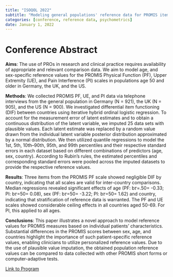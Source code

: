 ```yaml
---
title: "ISOQOL 2022"
subtitle: "Modeling general populations' reference data for PROMIS item banks (Physical Functioning, Upper Extremities, and Pain interference) in multiple countries using quantile regression."
categories: [conference, reference data, psychometrics]
date: January 1, 2022
---
```


# Conference Abstract

**Aims**: The use of PROs in research and clinical practice requires availability of appropriate and relevant comparison data. We aim to model age, and sex-specific reference values for the PROMIS Physical Function (PF), Upper Extremity (UE), and Pain Interference (PI) scales in populations age 50 and older in Germany, the UK, and the US.

**Methods**: We collected PROMIS PF, UE, and PI data via telephone interviews from the general population in Germany (N = 921), the UK (N = 905), and the US (N = 900). We investigated differential item functioning (DIF) between countries using iterative hybrid ordinal logistic regression. To account for the measurement error of latent estimates and to obtain a continuous distribution of the latent variable, we imputed 25 data sets with plausible values. Each latent estimate was replaced by a random value drawn from the individual latent variable posterior distribution approximated by a normal distribution. We then utilized quantile regressions to model the 1st, 5th, 10th--90th, 95th, and 99th percentiles and their respective standard errors in each dataset based on different combinations of predictors (age, sex, country). According to Rubin's rules, the estimated percentiles and corresponding standard errors were pooled across the imputed datasets to provide the respective reference values.

**Results**: Three items from the PROMIS PF scale showed negligible DIF by country, indicating that all scales are valid for inter-country comparisons. Median regressions revealed significant effects of age (PF: b𝜏=.50= -0.33; PI: b𝜏=50= 0.08), sex (PF: b𝜏=50= -3.22; PI: b𝜏=50= 1.62) and country, indicating that stratification of reference data is warranted. The PF and UE scales showed considerable ceiling effects in all countries aged 50-69. For PI, this applied to all ages.

**Conclusions**: This paper illustrates a novel approach to model reference values for PROMIS measures based on individual patients' characteristics. Substantial differences in the PROMIS scores between sex, age, and countries highlight the importance of such patient-specific reference values, enabling clinicians to utilize personalized reference values. Due to the use of plausible value imputation, the obtained population reference values can be compared to data collected with other PROMIS short forms or computer-adaptive tests.

[Link to Program](https://www.isoqol.org/events/29th-annual-conference/program/)
